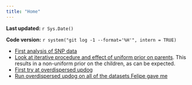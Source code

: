 ```yaml
---
title: "Home"
---
```


**Last updated:** `r Sys.Date()`

**Code version:** `r system("git log -1 --format='%H'", intern = TRUE)`


* [First analysis of SNP data](snp_analysis.html)
* [Look at iterative procedure and effect of uniform prior on parents](iter_procedure.html). This results in a non-uniform prior on the children, as can be expected.
* [First try at overdispersed updog](updot_overdispersion.html)
* [Run overdispersed updog on all of the datasets Felipe gave me](more_updog_over.html)
